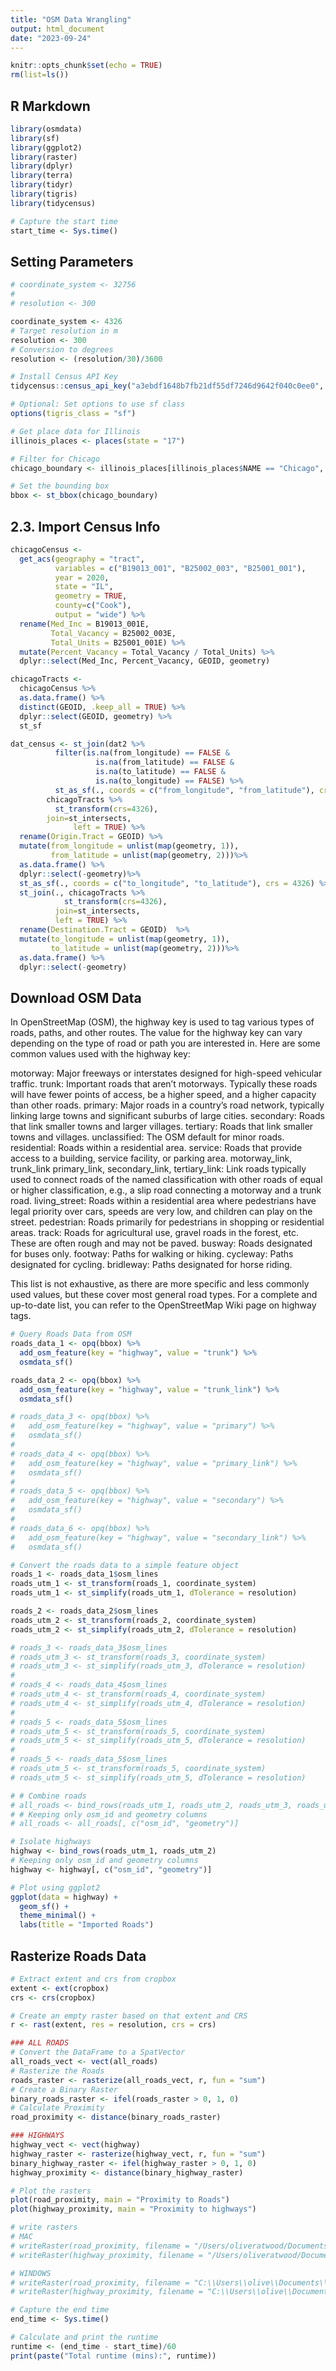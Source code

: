 ```yaml
---
title: "OSM Data Wrangling"
output: html_document
date: "2023-09-24"
---
```


```r
knitr::opts_chunk$set(echo = TRUE)
rm(list=ls())
```

## R Markdown

```r
library(osmdata)
library(sf)
library(ggplot2)
library(raster)
library(dplyr)
library(terra)
library(tidyr)
library(tigris)
library(tidycensus)

# Capture the start time
start_time <- Sys.time()
```

## Setting Parameters
```r
# coordinate_system <- 32756
# 
# resolution <- 300

coordinate_system <- 4326
# Target resolution in m
resolution <- 300
# Conversion to degrees
resolution <- (resolution/30)/3600

```


```r
# Install Census API Key
tidycensus::census_api_key("a3ebdf1648b7fb21df55df7246d9642f040c0ee0", overwrite = TRUE)
```

```r
# Optional: Set options to use sf class
options(tigris_class = "sf")

# Get place data for Illinois
illinois_places <- places(state = "17")

# Filter for Chicago
chicago_boundary <- illinois_places[illinois_places$NAME == "Chicago", ]

# Set the bounding box
bbox <- st_bbox(chicago_boundary)

```

## 2.3. Import Census Info

```r
chicagoCensus <- 
  get_acs(geography = "tract", 
          variables = c("B19013_001", "B25002_003", "B25001_001"), 
          year = 2020, 
          state = "IL", 
          geometry = TRUE, 
          county=c("Cook"),
          output = "wide") %>%
  rename(Med_Inc = B19013_001E,
         Total_Vacancy = B25002_003E,
         Total_Units = B25001_001E) %>%
  mutate(Percent_Vacancy = Total_Vacancy / Total_Units) %>% 
  dplyr::select(Med_Inc, Percent_Vacancy, GEOID, geometry)

```

```r
chicagoTracts <- 
  chicagoCensus %>%
  as.data.frame() %>%
  distinct(GEOID, .keep_all = TRUE) %>%
  dplyr::select(GEOID, geometry) %>% 
  st_sf

```

```r
dat_census <- st_join(dat2 %>% 
          filter(is.na(from_longitude) == FALSE &
                   is.na(from_latitude) == FALSE &
                   is.na(to_latitude) == FALSE &
                   is.na(to_longitude) == FALSE) %>%
          st_as_sf(., coords = c("from_longitude", "from_latitude"), crs = 4326),
        chicagoTracts %>%
          st_transform(crs=4326),
        join=st_intersects,
              left = TRUE) %>%
  rename(Origin.Tract = GEOID) %>%
  mutate(from_longitude = unlist(map(geometry, 1)),
         from_latitude = unlist(map(geometry, 2)))%>%
  as.data.frame() %>%
  dplyr::select(-geometry)%>%
  st_as_sf(., coords = c("to_longitude", "to_latitude"), crs = 4326) %>%
  st_join(., chicagoTracts %>%
            st_transform(crs=4326),
          join=st_intersects,
          left = TRUE) %>%
  rename(Destination.Tract = GEOID)  %>%
  mutate(to_longitude = unlist(map(geometry, 1)),
         to_latitude = unlist(map(geometry, 2)))%>%
  as.data.frame() %>%
  dplyr::select(-geometry)
```

## Download OSM Data

In OpenStreetMap (OSM), the highway key is used to tag various types of roads, paths, and other routes. The value for the highway key can vary depending on the type of road or path you are interested in. Here are some common values used with the highway key:

motorway: Major freeways or interstates designed for high-speed vehicular traffic.
trunk: Important roads that aren't motorways. Typically these roads will have fewer points of access, be a higher speed, and a higher capacity than other roads.
primary: Major roads in a country's road network, typically linking large towns and significant suburbs of large cities.
secondary: Roads that link smaller towns and larger villages.
tertiary: Roads that link smaller towns and villages.
unclassified: The OSM default for minor roads.
residential: Roads within a residential area.
service: Roads that provide access to a building, service facility, or parking area.
motorway_link, trunk_link primary_link, secondary_link, tertiary_link: Link roads typically used to connect roads of the named classification with other roads of equal or higher classification, e.g., a slip road connecting a motorway and a trunk road.
living_street: Roads within a residential area where pedestrians have legal priority over cars, speeds are very low, and children can play on the street.
pedestrian: Roads primarily for pedestrians in shopping or residential areas.
track: Roads for agricultural use, gravel roads in the forest, etc. These are often rough and may not be paved.
busway: Roads designated for buses only.
footway: Paths for walking or hiking.
cycleway: Paths designated for cycling.
bridleway: Paths designated for horse riding.

This list is not exhaustive, as there are more specific and less commonly used values, but these cover most general road types. For a complete and up-to-date list, you can refer to the OpenStreetMap Wiki page on highway tags.

```r
# Query Roads Data from OSM
roads_data_1 <- opq(bbox) %>%
  add_osm_feature(key = "highway", value = "trunk") %>%
  osmdata_sf()

roads_data_2 <- opq(bbox) %>%
  add_osm_feature(key = "highway", value = "trunk_link") %>%
  osmdata_sf()

# roads_data_3 <- opq(bbox) %>%
#   add_osm_feature(key = "highway", value = "primary") %>%
#   osmdata_sf()
# 
# roads_data_4 <- opq(bbox) %>%
#   add_osm_feature(key = "highway", value = "primary_link") %>%
#   osmdata_sf()
# 
# roads_data_5 <- opq(bbox) %>%
#   add_osm_feature(key = "highway", value = "secondary") %>%
#   osmdata_sf()
# 
# roads_data_6 <- opq(bbox) %>%
#   add_osm_feature(key = "highway", value = "secondary_link") %>%
#   osmdata_sf()
```

```r
# Convert the roads data to a simple feature object
roads_1 <- roads_data_1$osm_lines
roads_utm_1 <- st_transform(roads_1, coordinate_system)
roads_utm_1 <- st_simplify(roads_utm_1, dTolerance = resolution)

roads_2 <- roads_data_2$osm_lines
roads_utm_2 <- st_transform(roads_2, coordinate_system)
roads_utm_2 <- st_simplify(roads_utm_2, dTolerance = resolution)

# roads_3 <- roads_data_3$osm_lines
# roads_utm_3 <- st_transform(roads_3, coordinate_system)
# roads_utm_3 <- st_simplify(roads_utm_3, dTolerance = resolution)
# 
# roads_4 <- roads_data_4$osm_lines
# roads_utm_4 <- st_transform(roads_4, coordinate_system)
# roads_utm_4 <- st_simplify(roads_utm_4, dTolerance = resolution)
# 
# roads_5 <- roads_data_5$osm_lines
# roads_utm_5 <- st_transform(roads_5, coordinate_system)
# roads_utm_5 <- st_simplify(roads_utm_5, dTolerance = resolution)
# 
# roads_5 <- roads_data_5$osm_lines
# roads_utm_5 <- st_transform(roads_5, coordinate_system)
# roads_utm_5 <- st_simplify(roads_utm_5, dTolerance = resolution)

# # Combine roads
# all_roads <- bind_rows(roads_utm_1, roads_utm_2, roads_utm_3, roads_utm_4, roads_utm_5)
# # Keeping only osm_id and geometry columns
# all_roads <- all_roads[, c("osm_id", "geometry")]

# Isolate highways
highway <- bind_rows(roads_utm_1, roads_utm_2)
# Keeping only osm_id and geometry columns
highway <- highway[, c("osm_id", "geometry")]

# Plot using ggplot2
ggplot(data = highway) +
  geom_sf() +
  theme_minimal() +
  labs(title = "Imported Roads")


```

## Rasterize Roads Data
```r
# Extract extent and crs from cropbox
extent <- ext(cropbox)
crs <- crs(cropbox)

# Create an empty raster based on that extent and CRS
r <- rast(extent, res = resolution, crs = crs)

### ALL ROADS 
# Convert the DataFrame to a SpatVector
all_roads_vect <- vect(all_roads)
# Rasterize the Roads
roads_raster <- rasterize(all_roads_vect, r, fun = "sum")
# Create a Binary Raster
binary_roads_raster <- ifel(roads_raster > 0, 1, 0)
# Calculate Proximity
road_proximity <- distance(binary_roads_raster)

### HIGHWAYS
highway_vect <- vect(highway)
highway_raster <- rasterize(highway_vect, r, fun = "sum")
binary_highway_raster <- ifel(highway_raster > 0, 1, 0)
highway_proximity <- distance(binary_highway_raster)

# Plot the rasters
plot(road_proximity, main = "Proximity to Roads")
plot(highway_proximity, main = "Proximity to highways")

# write rasters
# MAC
# writeRaster(road_proximity, filename = "/Users/oliveratwood/Documents/GitHub/HotspotStoplight/UrbanExpansion/data/roads_proximity.tif", format = "GTiff", overwrite = TRUE)
# writeRaster(highway_proximity, filename = "/Users/oliveratwood/Documents/GitHub/HotspotStoplight/UrbanExpansion/data/highway_proximity.tif", format = "GTiff", overwrite = TRUE)

# WINDOWS
# writeRaster(road_proximity, filename = "C:\\Users\\olive\\Documents\\GitHub\\HotspotStoplight\\UrbanExpansion\\data\\roads_proximity.tif", format = "GTiff", overwrite = TRUE)
# writeRaster(highway_proximity, filename = "C:\\Users\\olive\\Documents\\GitHub\\HotspotStoplight\\UrbanExpansion\\data\\highway_proximity.tif", format = "GTiff", overwrite = TRUE)

```

```r
# Capture the end time
end_time <- Sys.time()

# Calculate and print the runtime
runtime <- (end_time - start_time)/60
print(paste("Total runtime (mins):", runtime))
```

